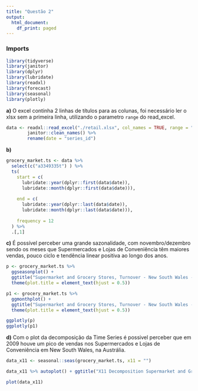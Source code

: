 ```yaml
---
title: "Questão 2"
output:
  html_document:
    df_print: paged
---
```


### Imports

```r
library(tidyverse)
library(janitor)
library(dplyr)
library(lubridate)
library(readxl)
library(forecast)
library(seasonal)
library(plotly)
```

**a)** O excel continha 2 linhas de títulos para as colunas, foi necessário ler o xlsx sem a primeira linha, utilizando o parametro `range` do read_excel.

```r
data <- readxl::read_excel("./retail.xlsx", col_names = TRUE, range = "A2:GH383") %>% 
        janitor::clean_names() %>% 
        rename(date = "series_id")
```

**b)**

```r

grocery_market.ts <- data %>% 
  select(c("a3349335t") ) %>% 
  ts(
    start = c(
      lubridate::year(dplyr::first(data$date)),
      lubridate::month(dplyr::first(data$date))),
    
    end = c(
      lubridate::year(dplyr::last(data$date)), 
      lubridate::month(dplyr::last(data$date))),
    
    frequency = 12
  ) %>% 
  .[,1]


```

**c)** É possível perceber uma grande sazonalidade, com novembro/dezembro sendo os meses que Supermercados e Lojas de Conveniência têm maiores vendas, pouco ciclo e tendência linear positiva ao longo dos anos.

```r
p <- grocery_market.ts %>% 
  ggseasonplot() + 
  ggtitle("Supermarket and Grocery Stores, Turnover - New South Wales - Season Plot") + ylab("") + xlab("") +
  theme(plot.title = element_text(hjust = 0.5))

p1 <- grocery_market.ts %>% 
  ggmonthplot() + 
  ggtitle("Supermarket and Grocery Stores, Turnover - New South Wales - Month Plot") + ylab("") + xlab("") +
  theme(plot.title = element_text(hjust = 0.5))

ggplotly(p)
ggplotly(p1)
```

**d)** Com o plot da decomposição da Time Series é possivel perceber que em 2009 houve um pico de vendas nos Supermercados e Lojas de Conveniência em New South Wales, na Austrália.

 
```r
data_x11 <- seasonal::seas(grocery_market.ts, x11 = "")

data_x11 %>% autoplot() + ggtitle("X11 Decomposition Supermarket and Grocery Stores Time Series")

plot(data_x11)
```


